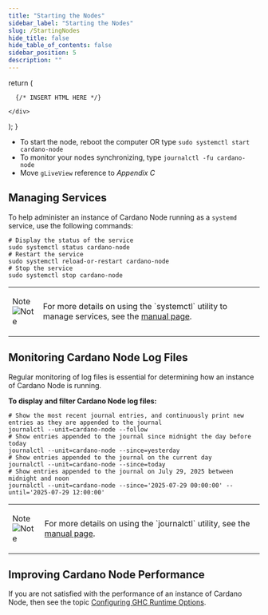 ```yaml
---
title: "Starting the Nodes"
sidebar_label: "Starting the Nodes"
slug: /StartingNodes
hide_title: false
hide_table_of_contents: false
sidebar_position: 5
description: ""
---
```



  return (
    <div>

      {/* INSERT HTML HERE */}

    </div>
  );
}

<!-- <HTMLContent /> -->

- To start the node, reboot the computer OR type `sudo systemctl start cardano-node`
- To monitor your nodes synchronizing, type `journalctl -fu cardano-node`
- Move `gLiveView` reference to *Appendix C*

## Managing Services

To help administer an instance of Cardano Node running as a `systemd` service, use the following commands:
```
# Display the status of the service
sudo systemctl status cardano-node
# Restart the service
sudo systemctl reload-or-restart cardano-node
# Stop the service
sudo systemctl stop cardano-node
```

<table class="box">
  <tbody>
    <tr>
      <td class="boxLabel"><p class="boxLabel">Note<br /><img src="img/BoxNote.png" alt="Note" /></p></td>
      <td class="boxText"><p class="boxText">For more details on using the `systemctl` utility to manage services, see the <a href="https://man7.org/linux/man-pages/man1/systemctl.1.html" target="_blank">manual page</a>.</p></td>
    </tr>
  </tbody>
</table>

## Monitoring Cardano Node Log Files

Regular monitoring of log files is essential for determining how an instance of Cardano Node is running.

**To display and filter Cardano Node log files:**
```
# Show the most recent journal entries, and continuously print new entries as they are appended to the journal
journalctl --unit=cardano-node --follow
# Show entries appended to the journal since midnight the day before today
journalctl --unit=cardano-node --since=yesterday
# Show entries appended to the journal on the current day
journalctl --unit=cardano-node --since=today
# Show entries appended to the journal on July 29, 2025 between midnight and noon
journalctl --unit=cardano-node --since='2025-07-29 00:00:00' --until='2025-07-29 12:00:00'
```

<table class="box">
  <tbody>
    <tr>
      <td class="boxLabel"><p class="boxLabel">Note<br /><img src="img/BoxNote.png" alt="Note" /></p></td>
      <td class="boxText"><p class="boxText">For more details on using the `journalctl` utility, see the <a href="https://man7.org/linux/man-pages/man1/journalctl.1.html" target="_blank">manual page</a>.</p></td>
    </tr>
  </tbody>
</table>

## Improving Cardano Node Performance

If you are not satisfied with the performance of an instance of Cardano Node, then see the topic [Configuring GHC Runtime Options](/ConfiguringGHCRuntime).

